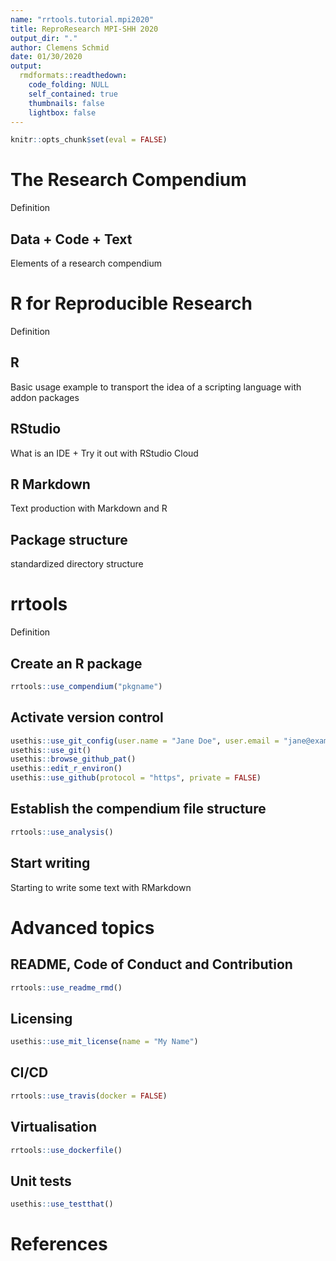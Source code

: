 ```yaml
---
name: "rrtools.tutorial.mpi2020"
title: ReproResearch MPI-SHH 2020
output_dir: "."
author: Clemens Schmid
date: 01/30/2020
output:
  rmdformats::readthedown:
    code_folding: NULL
    self_contained: true
    thumbnails: false
    lightbox: false
---
```


```r
knitr::opts_chunk$set(eval = FALSE)
```

# The Research Compendium

Definition

## Data + Code + Text

Elements of a research compendium

# R for Reproducible Research

Definition

## R

Basic usage example to transport the idea of a scripting language with addon packages

## RStudio

What is an IDE + Try it out with RStudio Cloud

## R Markdown

Text production with Markdown and R

## Package structure

standardized directory structure

# rrtools

Definition

## Create an R package

```r
rrtools::use_compendium("pkgname")
```

## Activate version control

```r
usethis::use_git_config(user.name = "Jane Doe", user.email = "jane@example.com")
usethis::use_git()
usethis::browse_github_pat()
usethis::edit_r_environ()
usethis::use_github(protocol = "https", private = FALSE)
```

## Establish the compendium file structure

```r
rrtools::use_analysis()
```

## Start writing

Starting to write some text with RMarkdown

# Advanced topics

## README, Code of Conduct and Contribution

```r
rrtools::use_readme_rmd()
```

## Licensing

```r
usethis::use_mit_license(name = "My Name")
```

## CI/CD

```r
rrtools::use_travis(docker = FALSE)
```

## Virtualisation

```r
rrtools::use_dockerfile()
```

## Unit tests

```r
usethis::use_testthat()
```

# References
